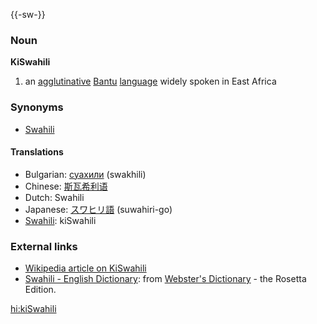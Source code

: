 {{-sw-}}
===Noun===
'''KiSwahili'''

# an [[agglutinative]] [[Bantu]] [[language]] widely spoken in East Africa

===Synonyms===
*[[Swahili]]

====Translations====
*Bulgarian: [[суахили]] (swakhili)
*Chinese: [[斯瓦希利语]]
*Dutch: Swahili
*Japanese: [[スワヒリ語]] (suwahiri-go)
*[[Swahili]]: kiSwahili

===External links===
*[[w:Swahili|Wikipedia article on KiSwahili]]
*[http://www.websters-online-dictionary.org/definition/Swahili-english/ Swahili - English Dictionary]: from [http://www.websters-online-dictionary.org/ Webster's Dictionary] - the Rosetta Edition.

[[hi:kiSwahili]]